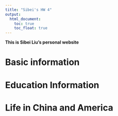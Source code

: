 ```yaml
---
title: "Sibei's HW 4"
output: 
  html_document:
    toc: true
    toc_float: true
---
```



**This is Sibei Liu's personal website**


# Basic information

# Education Information

# Life in China and America



